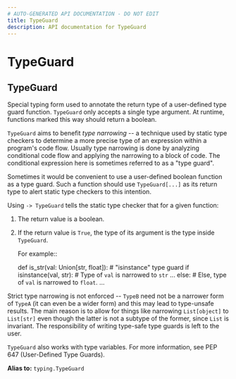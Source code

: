 ```yaml
---
# AUTO-GENERATED API DOCUMENTATION - DO NOT EDIT
title: TypeGuard
description: API documentation for TypeGuard
---
```


# TypeGuard

## <ApiType type="Alias" path="tools/tool_def/TypeGuard" symbolName="TypeGuard" /> TypeGuard

Special typing form used to annotate the return type of a user-defined
type guard function.  ``TypeGuard`` only accepts a single type argument.
At runtime, functions marked this way should return a boolean.

``TypeGuard`` aims to benefit *type narrowing* -- a technique used by static
type checkers to determine a more precise type of an expression within a
program's code flow.  Usually type narrowing is done by analyzing
conditional code flow and applying the narrowing to a block of code.  The
conditional expression here is sometimes referred to as a "type guard".

Sometimes it would be convenient to use a user-defined boolean function
as a type guard.  Such a function should use ``TypeGuard[...]`` as its
return type to alert static type checkers to this intention.

Using  ``-> TypeGuard`` tells the static type checker that for a given
function:

1. The return value is a boolean.
2. If the return value is ``True``, the type of its argument
   is the type inside ``TypeGuard``.

   For example::

      def is_str(val: Union[str, float]):
          # "isinstance" type guard
          if isinstance(val, str):
              # Type of ``val`` is narrowed to ``str``
              ...
          else:
              # Else, type of ``val`` is narrowed to ``float``.
              ...

Strict type narrowing is not enforced -- ``TypeB`` need not be a narrower
form of ``TypeA`` (it can even be a wider form) and this may lead to
type-unsafe results.  The main reason is to allow for things like
narrowing ``List[object]`` to ``List[str]`` even though the latter is not
a subtype of the former, since ``List`` is invariant.  The responsibility of
writing type-safe type guards is left to the user.

``TypeGuard`` also works with type variables.  For more information, see
PEP 647 (User-Defined Type Guards).


**Alias to:** `typing.TypeGuard`
